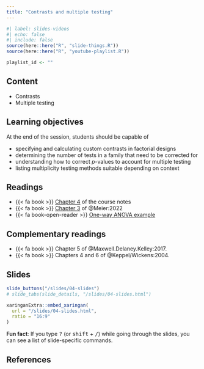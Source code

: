 ```yaml
---
title: "Contrasts and multiple testing"
---
```


```r
#| label: slides-videos
#| echo: false
#| include: false
source(here::here("R", "slide-things.R"))
source(here::here("R", "youtube-playlist.R"))

playlist_id <- ""

```


## Content

- Contrasts
- Multiple testing


## Learning objectives

At the end of the session, students should be capable of

- specifying and calculating custom contrasts in factorial designs
- determining the number of tests in a family that need to be corrected for
- understanding how to correct _p_-values to account for multiple testing
- listing multiplicity testing methods suitable depending on context


## Readings

- {{< fa book >}}  [Chapter 4](https://lbelzile.github.io/math80667a/04-contrasts_multipletesting.html) of the course notes
- {{< fa book >}}  [Chapter 3](https://stat.ethz.ch/~meier/teaching/anova/contrasts-and-multiple-testing.html) of @Meier:2022
- {{< fa book-open-reader >}} [One-way ANOVA example](/example/onewayanova.html)


## Complementary readings

- {{< fa book >}}  Chapter 5 of @Maxwell.Delaney.Kelley:2017.
- {{< fa book >}}  Chapters 4 and 6 of @Keppel/Wickens:2004.


## Slides

```r
slide_buttons("/slides/04-slides")
# slide_tabs(slide_details, "/slides/04-slides.html")
```

```r
xaringanExtra::embed_xaringan(
  url = "/slides/04-slides.html",
  ratio = "16:9"
)
```

:::{.callout-tip}
**Fun fact**: If you type <kbd>?</kbd> (or <kbd>shift</kbd> + <kbd>/</kbd>) while going through the slides, you can see a list of slide-specific commands.
:::



## References
